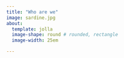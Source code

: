 ```yaml
---
title: "Who are we"
image: sardine.jpg
about: 
  template: jolla
  image-shape: round # rounded, rectangle
  image-width: 25em

---
```



